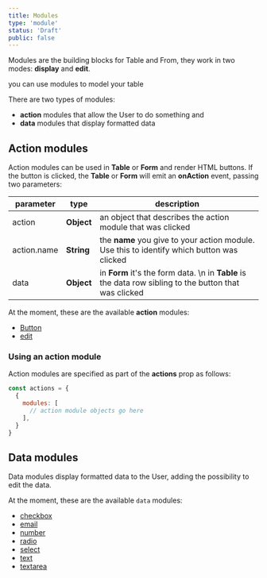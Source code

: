 ```yaml
---
title: Modules
type: 'module'
status: 'Draft'
public: false
---
```


Modules are the building blocks for Table and From, they work in two modes: **display** and **edit**.

you can use modules to model your table

There are two types of modules:

- **action** modules that allow the User to do something and
- **data** modules that display formatted data

## Action modules

Action modules can be used in **Table** or **Form** and render HTML buttons. If the button is clicked, the **Table** or **Form** will emit an **onAction** event, passing two parameters:

| parameter   | type       | description                                                                                            |
| ----------- | ---------- | ------------------------------------------------------------------------------------------------------ |
| action      | **Object** | an object that describes the action module that was clicked                                            |
| action.name | **String** | the **name** you give to your action module. Use this to identify which button was clicked             |
| data        | **Object** | in **Form** it's the form data. \n in **Table** is the data row sibling to the button that was clicked |

At the moment, these are the available **action** modules:

- [Button](./ActionButton/AcctionButton)
- [edit](./AdtionEdit/ActionEdit)

### Using an action module

Action modules are specified as part of the **actions** prop as follows:

```js
const actions = {
  {
    modules: [
      // action module objects go here
    ],
  }
}
```

## Data modules

Data modules display formatted data to the User, adding the possibility to edit the data.

At the moment, these are the available `data` modules:

- [checkbox](./DataCheckbox)
- [email](./DataEmail)
- [number](./DataNumber)
- [radio](./DataRadio)
- [select](./DataSelect)
- [text](./DataText)
- [textarea](./DataTextArea)
